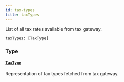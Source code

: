 ```yaml
---
id: tax-types
title: taxTypes
---
```


List of all tax rates available from tax gateway.

```graphql
taxTypes: [TaxType]

```

### Type

#### [`TaxType`](/developer/api-reference/objects/tax-type.mdx)

Representation of tax types fetched from tax gateway.
